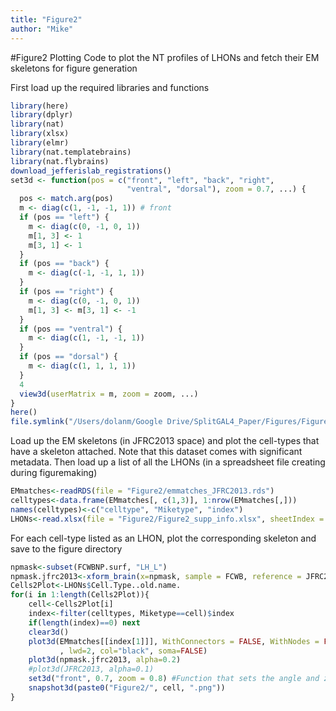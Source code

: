 ```yaml
---
title: "Figure2"
author: "Mike"
---
```

#Figure2 Plotting 
Code to plot the NT profiles of LHONs and fetch their EM skeletons for figure generation

First load up the required libraries and functions
```r
library(here)
library(dplyr)
library(nat)
library(xlsx)
library(elmr)
library(nat.templatebrains)
library(nat.flybrains)
download_jefferislab_registrations()
set3d <- function(pos = c("front", "left", "back", "right",
                          "ventral", "dorsal"), zoom = 0.7, ...) {
  pos <- match.arg(pos)
  m <- diag(c(1, -1, -1, 1)) # front
  if (pos == "left") {
    m <- diag(c(0, -1, 0, 1))
    m[1, 3] <- 1
    m[3, 1] <- 1
  }
  if (pos == "back") {
    m <- diag(c(-1, -1, 1, 1))
  }
  if (pos == "right") {
    m <- diag(c(0, -1, 0, 1))
    m[1, 3] <- m[3, 1] <- -1
  }
  if (pos == "ventral") {
    m <- diag(c(1, -1, -1, 1))
  }
  if (pos == "dorsal") {
    m <- diag(c(1, 1, 1, 1))
  }
  4
  view3d(userMatrix = m, zoom = zoom, ...)
}
here()
file.symlink("/Users/dolanm/Google Drive/SplitGAL4_Paper/Figures/Figure2", here())
```

Load up the EM skeletons (in JFRC2013 space) and plot the cell-types that have a skeleton attached. Note that this dataset comes with significant metadata. Then load up a list of all the LHONs (in a spreadsheet file creating during figuremaking)   
```r
EMmatches<-readRDS(file = "Figure2/emmatches_JFRC2013.rds")
celltypes<-data.frame(EMmatches[, c(1,3)], 1:nrow(EMmatches[,]))
names(celltypes)<-c("celltype", "Miketype", "index")
LHONs<-read.xlsx(file = "Figure2/Figure2_supp_info.xlsx", sheetIndex = 1)[,1:2]
```

For each cell-type listed as an LHON, plot the corresponding skeleton and save to the figure directory 
```r
npmask<-subset(FCWBNP.surf, "LH_L")
npmask.jfrc2013<-xform_brain(x=npmask, sample = FCWB, reference = JFRC2013)
Cells2Plot<-LHONs$Cell.Type..old.name.
for(i in 1:length(Cells2Plot)){
    cell<-Cells2Plot[i]
    index<-filter(celltypes, Miketype==cell)$index
    if(length(index)==0) next
    clear3d()
    plot3d(EMmatches[[index[1]]], WithConnectors = FALSE, WithNodes = FALSE
           , lwd=2, col="black", soma=FALSE)
    plot3d(npmask.jfrc2013, alpha=0.2)
    #plot3d(JFRC2013, alpha=0.1)
    set3d("front", 0.7, zoom = 0.8) #Function that sets the angle and zoom 
    snapshot3d(paste0("Figure2/", cell, ".png"))
}
```
